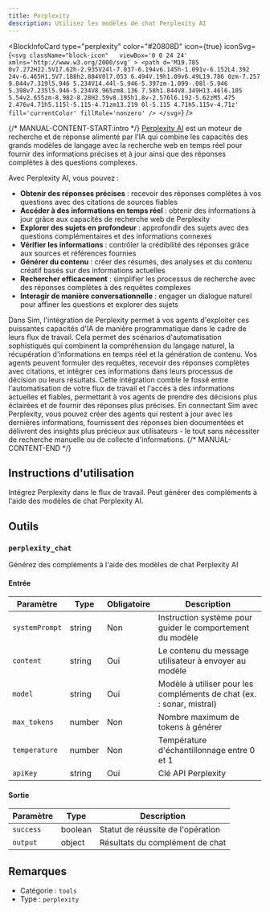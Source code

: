 ```yaml
---
title: Perplexity
description: Utilisez les modèles de chat Perplexity AI
---
```



<BlockInfoCard 
  type="perplexity"
  color="#20808D"
  icon={true}
  iconSvg={`<svg className="block-icon"   viewBox='0 0 24 24' xmlns='http://www.w3.org/2000/svg' >
      <path
        d='M19.785 0v7.272H22.5V17.62h-2.935V24l-7.037-6.194v6.145h-1.091v-6.152L4.392 24v-6.465H1.5V7.188h2.884V0l7.053 6.494V.19h1.09v6.49L19.786 0zm-7.257 9.044v7.319l5.946 5.234V14.44l-5.946-5.397zm-1.099-.08l-5.946 5.398v7.235l5.946-5.234V8.965zm8.136 7.58h1.844V8.349H13.46l6.105 5.54v2.655zm-8.982-8.28H2.59v8.195h1.8v-2.576l6.192-5.62zM5.475 2.476v4.71h5.115l-5.115-4.71zm13.219 0l-5.115 4.71h5.115v-4.71z'
        fill='currentColor'
        fillRule='nonzero'
      />
    </svg>`}
/>

{/* MANUAL-CONTENT-START:intro */}
[Perplexity AI](https://www.perplexity.ai) est un moteur de recherche et de réponse alimenté par l'IA qui combine les capacités des grands modèles de langage avec la recherche web en temps réel pour fournir des informations précises et à jour ainsi que des réponses complètes à des questions complexes.

Avec Perplexity AI, vous pouvez :

- **Obtenir des réponses précises** : recevoir des réponses complètes à vos questions avec des citations de sources fiables
- **Accéder à des informations en temps réel** : obtenir des informations à jour grâce aux capacités de recherche web de Perplexity
- **Explorer des sujets en profondeur** : approfondir des sujets avec des questions complémentaires et des informations connexes
- **Vérifier les informations** : contrôler la crédibilité des réponses grâce aux sources et références fournies
- **Générer du contenu** : créer des résumés, des analyses et du contenu créatif basés sur des informations actuelles
- **Rechercher efficacement** : simplifier les processus de recherche avec des réponses complètes à des requêtes complexes
- **Interagir de manière conversationnelle** : engager un dialogue naturel pour affiner les questions et explorer des sujets

Dans Sim, l'intégration de Perplexity permet à vos agents d'exploiter ces puissantes capacités d'IA de manière programmatique dans le cadre de leurs flux de travail. Cela permet des scénarios d'automatisation sophistiqués qui combinent la compréhension du langage naturel, la récupération d'informations en temps réel et la génération de contenu. Vos agents peuvent formuler des requêtes, recevoir des réponses complètes avec citations, et intégrer ces informations dans leurs processus de décision ou leurs résultats. Cette intégration comble le fossé entre l'automatisation de votre flux de travail et l'accès à des informations actuelles et fiables, permettant à vos agents de prendre des décisions plus éclairées et de fournir des réponses plus précises. En connectant Sim avec Perplexity, vous pouvez créer des agents qui restent à jour avec les dernières informations, fournissent des réponses bien documentées et délivrent des insights plus précieux aux utilisateurs - le tout sans nécessiter de recherche manuelle ou de collecte d'informations.
{/* MANUAL-CONTENT-END */}

## Instructions d'utilisation

Intégrez Perplexity dans le flux de travail. Peut générer des compléments à l'aide des modèles de chat Perplexity AI.

## Outils

### `perplexity_chat`

Générez des compléments à l'aide des modèles de chat Perplexity AI

#### Entrée

| Paramètre | Type | Obligatoire | Description |
| --------- | ---- | ----------- | ----------- |
| `systemPrompt` | string | Non | Instruction système pour guider le comportement du modèle |
| `content` | string | Oui | Le contenu du message utilisateur à envoyer au modèle |
| `model` | string | Oui | Modèle à utiliser pour les compléments de chat (ex. : sonar, mistral) |
| `max_tokens` | number | Non | Nombre maximum de tokens à générer |
| `temperature` | number | Non | Température d'échantillonnage entre 0 et 1 |
| `apiKey` | string | Oui | Clé API Perplexity |

#### Sortie

| Paramètre | Type | Description |
| --------- | ---- | ----------- |
| `success` | boolean | Statut de réussite de l'opération |
| `output` | object | Résultats du complément de chat |

## Remarques

- Catégorie : `tools`
- Type : `perplexity`
